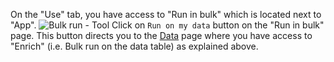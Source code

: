 On the "Use" tab, you have access to "Run in bulk" which is located next to "App".
![Bulk run - Tool](/images/general/tool-bulk-run.png)
Click on `Run on my data` button on the "Run in bulk" page.
This button directs you to the [Data](/get-started/key-concepts/knowledge) page where you 
have access to "Enrich" (i.e. Bulk run on the data table) as explained above.